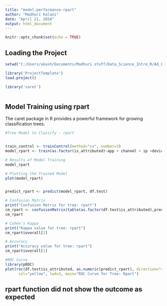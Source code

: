 ---
title: "model-performance-rpart"
author: "Madhuri Kalani"
date: "April 21, 2018"
output: html_document
---

```{r setup, include=FALSE}
knitr::opts_chunk$set(echo = TRUE)
```


## Loading the Project

```{r p0, echo =FALSE, warning=FALSE}

setwd("C:/Users/akash/Documents/Madhuri stuff/Data_Science_Intro_R/Ad_Fraud_Detection")

library('ProjectTemplate')
load.project()

library('caret')



```

## Model Training using rpart

The caret package in R provides a powerful framework for growing classification trees.

```{r c1}

#Tree Model to Classify - rpart


train_control <- trainControl(method="cv", number=3)
model_rpart <- train(as.factor(is_attributed)~app + channel + ip +device + os + click_time, data=df.train, method="rpart", trControl=train_control)

# Results of Model Training
model_rpart

# Plotting the Trained Model
plot(model_rpart)


predict_rpart <- predict(model_rpart, df.test)

# Confusion Matrix
print("Confusion Matrix for tree: rpart")
cm_rpart <- confusionMatrix(table(as.factor(df.test$is_attributed),predict_rpart))
cm_rpart

# Cohen's Kappa
print("Kappa value for tree: rpart")
cm_rpart$overall[2]

# Accuracy
print("Accuracy value for tree: rpart")
cm_rpart$overall[1]

#ROC Curve
library(pROC)
plot(roc(df.test$is_attributed, as.numeric(predict_rpart), direction="<"),
      col="yellow", lwd=3, main="ROC Curve for Tree: Rpart")


```


## rpart function did not show the outcome as expected

``` {r c2}



```

